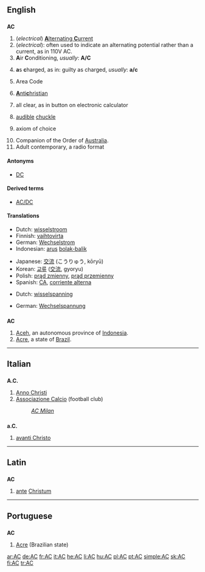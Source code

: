 {{see|Appendix:Variations of "ac"}}
==English==

==={{initialism}}===
'''AC'''

# (''electrical'') [[alternating current|'''A'''lternating '''C'''urrent]]
# (''electrical''): often used to indicate an alternating potential rather than a current, as in 110V AC.
# '''A'''ir '''C'''onditioning, ''usually'':  '''A/C'''
# {{law}} '''a'''s '''c'''harged, as in:  guilty as charged, ''usually'':  '''a/c'''
# Area Code
# {{religion}} [[Antichristian|'''A'''nti'''c'''hristian]]
# all clear, as in button on electronic calculator
# {{internet slang}} [[audible]] [[chuckle]]
# {{set theory}} axiom of choice
# Companion of the Order of [[Australia]].
# Adult contemporary, a radio format

====Antonyms====
* [[DC]]

====Derived terms====
* [[AC/DC]]

====Translations====
{{trans-top|alternating current}}
* Dutch: [[wisselstroom]]
* Finnish: [[vaihtovirta]]
* German: [[Wechselstrom]] {{m}}
* Indonesian: [[arus]] [[bolak-balik]]
{{trans-mid}}
* Japanese: [[交流]] (こうりゅう, kōryū)
* Korean: [[교류]] ([[交流]], gyoryu)
* Polish: [[prąd zmienny]], [[prąd przemienny]]
* Spanish: [[CA#Spanish|CA]], [[corriente alterna]]
{{trans-bottom}}
{{trans-top|alternating potential}}
* Dutch: [[wisselspanning]]
{{trans-mid}}
* German: [[Wechselspannung]]
{{trans-bottom}}

==={{abbreviation}}===
'''AC'''

# [[Aceh]], an autonomous province of [[Indonesia]].
# [[Acre]], a state of [[Brazil]].

----

==Italian==

==={{abbreviation}}===
'''A.C.'''

# [[Anno Christi]]
# [[Associazione Calcio]] (football club)
#: ''[[w:AC Milan|AC Milan]]''

==={{abbreviation}}===
'''a.C.'''

# [[avanti Christo]]

----

==Latin==

==={{initialism}}===
'''AC'''

# [[ante]] [[Christum]]

----

==Portuguese==

==={{abbreviation}}===
'''AC'''

# [[Acre]] (Brazilian state)

[[ar:AC]]
[[de:AC]]
[[fr:AC]]
[[it:AC]]
[[he:AC]]
[[li:AC]]
[[hu:AC]]
[[pl:AC]]
[[pt:AC]]
[[simple:AC]]
[[sk:AC]]
[[fi:AC]]
[[tr:AC]]
